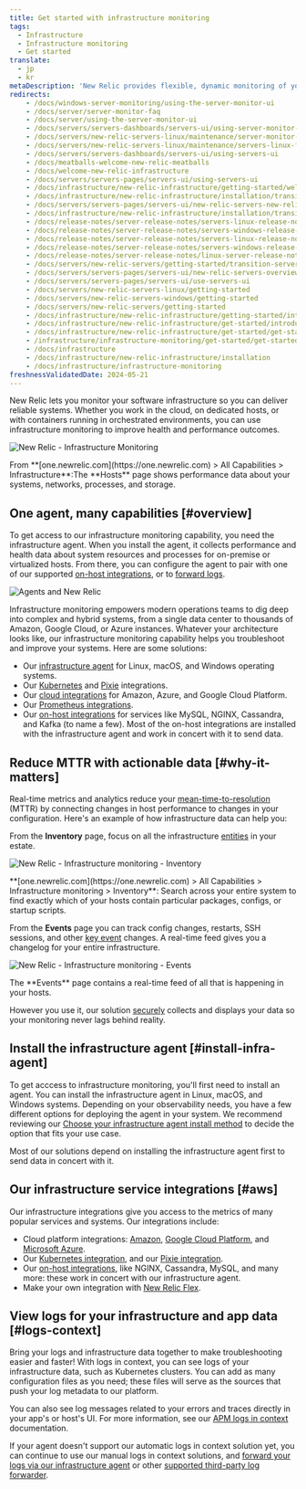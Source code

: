 ```yaml
---
title: Get started with infrastructure monitoring
tags:
  - Infrastructure
  - Infrastructure monitoring
  - Get started
translate:
  - jp
  - kr
metaDescription: 'New Relic provides flexible, dynamic monitoring of your entire infrastructure. Learn about features, installation, and use cases.'
redirects:
    - /docs/windows-server-monitoring/using-the-server-monitor-ui
    - /docs/server/server-monitor-faq
    - /docs/server/using-the-server-monitor-ui
    - /docs/servers/servers-dashboards/servers-ui/using-server-monitor-ui
    - /docs/servers/new-relic-servers-linux/maintenance/server-monitor-faq
    - /docs/servers/new-relic-servers-linux/maintenance/servers-linux-faq
    - /docs/servers/servers-dashboards/servers-ui/using-servers-ui
    - /docs/meatballs-welcome-new-relic-meatballs
    - /docs/welcome-new-relic-infrastructure
    - /docs/servers/servers-pages/servers-ui/using-servers-ui
    - /docs/infrastructure/new-relic-infrastructure/getting-started/welcome-new-relic-infrastructure
    - /docs/infrastructure/new-relic-infrastructure/installation/transition-servers-new-relic-infrastructure-0
    - /docs/servers/servers-pages/servers-ui/new-relic-servers-new-relic-infrastructure
    - /docs/infrastructure/new-relic-infrastructure/installation/transition-servers-new-relic-infrastructure
    - /docs/release-notes/server-release-notes/servers-linux-release-notes
    - /docs/release-notes/server-release-notes/servers-windows-release-notes
    - /docs/release-notes/server-release-notes/servers-linux-release-notes/feed
    - /docs/release-notes/server-release-notes/servers-windows-release-notes/feed
    - /docs/release-notes/server-release-notes/linux-server-release-notes/linux-server-120257
    - /docs/servers/new-relic-servers/getting-started/transition-servers-new-relic-infrastructure
    - /docs/servers/servers-pages/servers-ui/new-relic-servers-overview-ui-page
    - /docs/servers/servers-pages/servers-ui/use-servers-ui
    - /docs/servers/new-relic-servers-linux/getting-started
    - /docs/servers/new-relic-servers-windows/getting-started
    - /docs/servers/new-relic-servers/getting-started
    - /docs/infrastructure/new-relic-infrastructure/getting-started/introduction-new-relic-infrastructure
    - /docs/infrastructure/new-relic-infrastructure/get-started/introduction-new-relic-infrastructure
    - /docs/infrastructure/new-relic-infrastructure/get-started/get-started-infrastructure-monitoring
    - /infrastructure/infrastructure-monitoring/get-started/get-started-infrastructure-monitoring
    - /docs/infrastructure
    - /docs/infrastructure/new-relic-infrastructure/installation
    - /docs/infrastructure/infrastructure-monitoring
freshnessValidatedDate: 2024-05-21
---
```


New Relic lets you monitor your software infrastructure so you can deliver reliable systems. Whether you work in the cloud, on dedicated hosts, or with containers running in orchestrated environments, you can use infrastructure monitoring to improve health and performance outcomes.

<img
  title="New Relic - Infrastructure Monitoring"
  alt="New Relic - Infrastructure Monitoring"
  src="/images/infrastructure_screenshot-overview.webp"
/>

<figcaption>
  From <DNT>**[one.newrelic.com](https://one.newrelic.com) > All Capabilities > Infrastructure**</DNT>:The <DNT>**Hosts**</DNT> page shows performance data about your systems, networks, processes, and storage.
</figcaption>

## One agent, many capabilities [#overview]

To get access to our infrastructure monitoring capability, you need the infrastructure agent. When you install the agent, it collects performance and health data about system resources and processes for on-premise or virtualized hosts. From there, you can configure the agent to pair with one of our supported [on-host integrations](/docs/integrations/host-integrations/getting-started/introduction-host-integrations), or to [forward logs](/docs/logs/enable-log-monitoring-new-relic/enable-log-monitoring-new-relic/forward-your-logs-using-infrastructure-agent).

<img
  title="Agents and New Relic"
  alt="Agents and New Relic"
  src="/images/infrastructure_diagram_angets-and-nr.webp"
/>

Infrastructure monitoring empowers modern operations teams to dig deep into complex and hybrid systems, from a single data center to thousands of Amazon, Google Cloud, or Azure instances. Whatever your architecture looks like, our infrastructure monitoring capability helps you troubleshoot and improve your systems. Here are some solutions:

* Our [infrastructure agent](/docs/infrastructure/install-infrastructure-agent/get-started/install-infrastructure-agent) for Linux, macOS, and Windows operating systems.
* Our [Kubernetes](/install/kubernetes) and [Pixie](/docs/kubernetes-pixie/auto-telemetry-pixie/get-started-auto-telemetry-pixie) integrations.
* Our [cloud integrations](/docs/infrastructure/infrastructure-integrations/get-started/introduction-infrastructure-integrations/#cloud-integrations) for Amazon, Azure, and Google Cloud Platform.
* Our [Prometheus integrations](/docs/infrastructure/prometheus-integrations/get-started/send-prometheus-metric-data-new-relic).
* Our [on-host integrations](/docs/infrastructure/infrastructure-integrations/get-started/introduction-infrastructure-integrations/#on-host-integrations) for services like MySQL, NGINX, Cassandra, and Kafka (to name a few). Most of the on-host integrations are installed with the infrastructure agent and work in concert with it to send data.

## Reduce MTTR with actionable data [#why-it-matters]

Real-time metrics and analytics reduce your [mean-time-to-resolution](https://newrelic.com/devops/how-to-reduce-mttr) (MTTR) by connecting changes in host performance to changes in your configuration. Here's an example of how infrastructure data can help you:

From the <DNT>**Inventory**</DNT> page, focus on all the infrastructure [entities](/docs/new-relic-one/use-new-relic-one/core-concepts/what-entity-new-relic) in your estate.

<img
  title="New Relic - Infrastructure monitoring - Inventory"
  alt="New Relic - Infrastructure monitoring - Inventory"
  src="/images/infrastructure_screenshot-full_inventory-page.webp"
/>

<figcaption>
  <DNT>**[one.newrelic.com](https://one.newrelic.com) > All Capabilities > Infrastructure monitoring > Inventory**</DNT>: Search across your entire system to find exactly which of your hosts contain particular packages, configs, or startup scripts.
</figcaption>

From the <DNT>**Events**</DNT> page you can track config changes, restarts, SSH sessions, and other [key event](/docs/infrastructure-events-page#types) changes. A real-time feed gives you a changelog for your entire infrastructure.

<img
  title="New Relic - Infrastructure monitoring - Events"
  alt="New Relic - Infrastructure monitoring - Events"
  src="/images/infrastructure_screenshot-full_events-page.webp"
/>

<figcaption>
  The <DNT>**Events**</DNT> page contains a real-time feed of all that is happening in your hosts.
</figcaption>

However you use it, our solution [securely](/docs/infrastructure/new-relic-infrastructure/getting-started/infrastructure-security) collects and displays your data so your monitoring never lags behind reality.

## Install the infrastructure agent [#install-infra-agent]

To get acccess to infrastructure monitoring, you'll first need to install an agent. You can install the infrastructure agent in Linux, macOS, and Windows systems. Depending on your observability needs, you have a few different options for deploying the agent in your system. We recommend reviewing our [Choose your infrastructure agent install method](/docs/infrastructure/infrastructure-monitoring/get-started/choose-infra-install-method) to decide the option that fits your use case.

Most of our solutions depend on installing the infrastructure agent first to send data in concert with it.

## Our infrastructure service integrations [#aws]

Our infrastructure integrations give you access to the metrics of many popular services and systems. Our integrations include:

* Cloud platform integrations: [Amazon](/docs/infrastructure/amazon-integrations/aws-integrations-list), [Google Cloud Platform](/docs/integrations/google-cloud-platform-integrations), and [Microsoft Azure](/docs/infrastructure/microsoft-azure-integrations/azure-integrations-list).
* Our [Kubernetes integration](/install/kubernetes), and our [Pixie integration](/docs/kubernetes-pixie/auto-telemetry-pixie/get-started-auto-telemetry-pixie).
* Our [on-host integrations](/docs/infrastructure/host-integrations/host-integrations-list), like NGINX, Cassandra, MySQL, and many more: these work in concert with our infrastructure agent.
* Make your own integration with [New Relic Flex](/docs/introduction-new-relics-flex-integration).

## View logs for your infrastructure and app data [#logs-context]

Bring your logs and infrastructure data together to make troubleshooting easier and faster! With logs in context, you can see logs of your infrastructure data, such as Kubernetes clusters. You can add as many configuration files as you need; these files will serve as the sources that push your log metadata to our platform.

You can also see log messages related to your errors and traces directly in your app's or host's UI. For more information, see our [APM logs in context](/docs/apm/new-relic-apm/getting-started/get-started-logs-context) documentation.

If your <InlinePopover type="apm"/> agent doesn't support our automatic logs in context solution yet, you can continue to use our manual logs in context solutions, and [forward your logs via our infrastructure agent](/docs/logs/forward-logs/forward-your-logs-using-infrastructure-agent/) or other [supported third-party log forwarder](/docs/logs/forward-logs/enable-log-management-new-relic).
